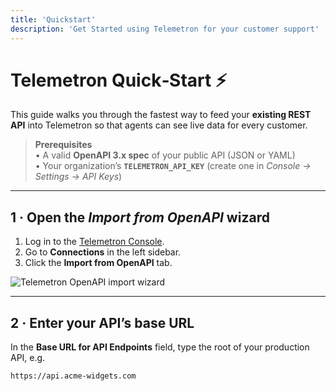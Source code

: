 ```yaml
---
title: 'Quickstart'
description: 'Get Started using Telemetron for your customer support'
---
```


# Telemetron Quick‑Start ⚡️

This guide walks you through the fastest way to feed your **existing REST API** into Telemetron so that agents can see live data for every customer.

> **Prerequisites**  
> • A valid **OpenAPI 3.x spec** of your public API (JSON or YAML)  
> • Your organization’s **`TELEMETRON_API_KEY`** (create one in *Console → Settings → API Keys*)

---

## 1 · Open the *Import from OpenAPI* wizard

1. Log in to the [Telemetron Console](https://console.telemetron.com).  
2. Go to **Connections** in the left sidebar.  
3. Click the **Import from OpenAPI** tab.

<Image src="/images/openapi-wizard.png" alt="Telemetron OpenAPI import wizard" />

---

## 2 · Enter your API’s base URL

In the **Base URL for API Endpoints** field, type the root of your production API, e.g.

```text
https://api.acme‑widgets.com
